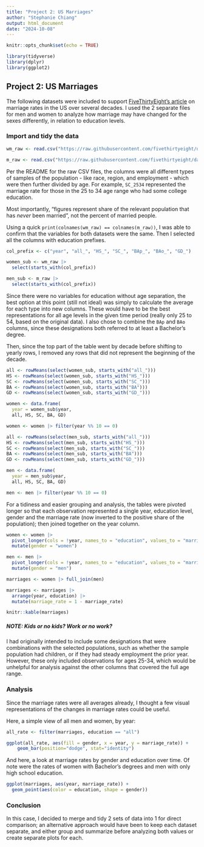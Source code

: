 ```yaml
---
title: "Project 2: US Marriages"
author: "Stephanie Chiang"
output: html_document
date: "2024-10-08"
---
```


```r
knitr::opts_chunk$set(echo = TRUE)

library(tidyverse)
library(dplyr)
library(ggplot2)
```

## Project 2: US Marriages

The following datasets were included to support [FiveThirtyEight's article]("https://fivethirtyeight.com/features/marriage-isnt-dead-yet/") on marriage rates in the US over several decades. I used the 2 separate files for men and women to analyze how marriage may have changed for the sexes differently, in relation to education levels.

### Import and tidy the data

```r
wm_raw <- read.csv("https://raw.githubusercontent.com/fivethirtyeight/data/refs/heads/master/marriage/women.csv")

m_raw <- read.csv("https://raw.githubusercontent.com/fivethirtyeight/data/refs/heads/master/marriage/men.csv")
```

Per the README for the raw CSV files, the columns were all different types of samples of the population - like race, region, and employment - which were then further divided by age. For example, `SC_2534` represented the marriage rate for those in the 25 to 34 age range who had some college education.

Most importantly, "figures represent share of the relevant population that has *never* been married", not the percent of married people.

Using a quick `print(colnames(wm_raw) == colnames(m_raw))`, I was able to confirm that the variables for both datasets were the same. Then I selected all the columns with education prefixes.

```r
col_prefix <- c("year", "all_", "HS_", "SC_", "BAp_", "BAo_", "GD_")

women_sub <- wm_raw |>
  select(starts_with(col_prefix))

men_sub <- m_raw |>
  select(starts_with(col_prefix))
```

Since there were no variables for education without age separation, the best option at this point (still not ideal) was simply to calculate the average for each type into new columns. These would have to be the best representations for all age levels in the given time period (really only 25 to 54, based on the original data). I also chose to combine the `BAp` and `BAo` columns, since these designations both referred to at least a Bachelor's degree. 

Then, since the top part of the table went by decade before shifting to yearly rows, I removed any rows that did not represent the beginning of the decade.

```r
all <- rowMeans(select(women_sub, starts_with("all_")))
HS <- rowMeans(select(women_sub, starts_with("HS_")))
SC <- rowMeans(select(women_sub, starts_with("SC_")))
BA <- rowMeans(select(women_sub, starts_with("BA")))
GD <- rowMeans(select(women_sub, starts_with("GD_")))

women <- data.frame(
  year = women_sub$year,
  all, HS, SC, BA, GD)

women <- women |> filter(year %% 10 == 0)

all <- rowMeans(select(men_sub, starts_with("all_")))
HS <- rowMeans(select(men_sub, starts_with("HS_")))
SC <- rowMeans(select(men_sub, starts_with("SC_")))
BA <- rowMeans(select(men_sub, starts_with("BA")))
GD <- rowMeans(select(men_sub, starts_with("GD_")))

men <- data.frame(
  year = men_sub$year,
  all, HS, SC, BA, GD)

men <- men |> filter(year %% 10 == 0)
```

For a tidiness and easier grouping and analysis, the tables were pivoted longer so that each observation represented a single year, education level, gender and the marriage rate (now inverted to the positive share of the population); then joined together on the year column.

```r
women <- women |>
  pivot_longer(cols = !year, names_to = "education", values_to = "marriage_rate") |>
  mutate(gender = "women")

men <- men |>
  pivot_longer(cols = !year, names_to = "education", values_to = "marriage_rate") |>
  mutate(gender = "men")

marriages <- women |> full_join(men)

marriages <- marriages |>
  arrange(year, education) |>
  mutate(marriage_rate = 1 - marriage_rate)

knitr::kable(marriages)
```


##### NOTE: Kids or no kids? Work or no work?

I had originally intended to include some designations that were combinations with the selected populations, such as whether the sample population had children, or if they had steady employment the prior year. However, these only included observations for ages 25-34, which would be unhelpful for analysis against the other columns that covered the full age range.

### Analysis

Since the marriage rates were all averages already, I thought a few visual representations of the changes in marriage rates could be useful.

Here, a simple view of all men and women, by year: 

```r
all_rate <- filter(marriages, education == "all")

ggplot(all_rate, aes(fill = gender, x = year, y = marriage_rate)) + 
    geom_bar(position="dodge", stat="identity")
```

And here, a look at marriage rates by gender and education over time. Of note were the rates of women with Bachelor's degrees and men with only high school education.

```r
ggplot(marriages, aes(year, marriage_rate)) +
  geom_point(aes(color = education, shape = gender))
```
### Conclusion

In this case, I decided to merge and tidy 2 sets of data into 1 for direct comparison; an alternative approach would have been to keep each dataset separate, and either group and summarize before analyzing both values or create separate plots for each.
